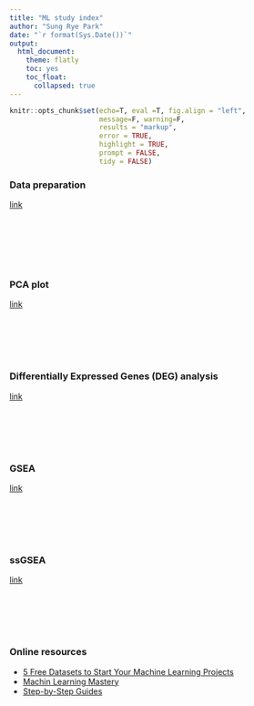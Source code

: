 ```yaml
---
title: "ML study index"
author: "Sung Rye Park"
date: "`r format(Sys.Date())`"
output: 
  html_document:
    theme: flatly
    toc: yes
    toc_float:
      collapsed: true
---
```

```r
knitr::opts_chunk$set(echo=T, eval =T, fig.align = "left", 
                      message=F, warning=F,
                      results = "markup",
                      error = TRUE,
                      highlight = TRUE,
                      prompt = FALSE,
                      tidy = FALSE)
```


### Data preparation

[link]()<br>

<br><br><br><br><br>

### PCA plot 


[link]()<br>
<br><br><br><br><br>

### Differentially Expressed Genes (DEG) analysis  

[link]()<br>
<br><br><br><br><br>

### GSEA  

[link]()<br>
<br><br><br><br><br>

### ssGSEA  

[link]()<br>
<br><br><br><br><br>

### Online resources     

* [5 Free Datasets to Start Your Machine Learning Projects](https://machinelearningmastery.com/5-free-datasets-start-your-machine-learning-projects/)
* [Machin Learning Mastery](https://machinelearningmastery.com)
* [Step-by-Step Guides](https://machinelearningmastery.com/start-here/#algorithms)
<br><br><br><br><br>


